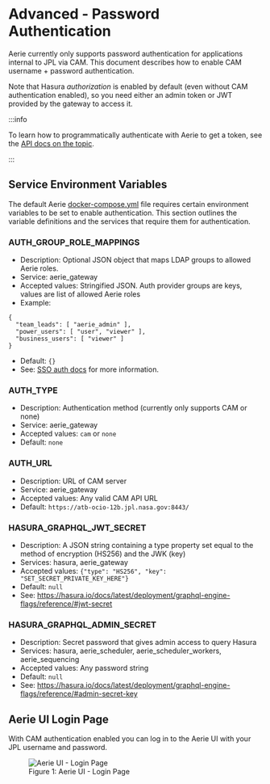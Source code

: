 
# Advanced - Password Authentication

Aerie currently only supports password authentication for applications internal to JPL via CAM. This document describes how to enable CAM username + password authentication.

Note that Hasura _authorization_ is enabled by default (even without CAM authentication enabled), so you need either an admin token or JWT provided by the gateway to access it.

:::info

To learn how to programmatically authenticate with Aerie to get a token, see the [API docs on the topic](../../api/introduction/#authentication).

:::

## Service Environment Variables

The default Aerie [docker-compose.yml](https://github.com/NASA-AMMOS/aerie/blob/develop/deployment/docker-compose.yml) file requires certain environment variables to be set to enable authentication. This section outlines the variable definitions and the services that require them for authentication.

### AUTH_GROUP_ROLE_MAPPINGS
- Description: Optional JSON object that maps LDAP groups to allowed Aerie roles.
- Service: aerie_gateway
- Accepted values: Stringified JSON. Auth provider groups are keys, values are list of allowed Aerie roles
- Example:
```
{
  "team_leads": [ "aerie_admin" ],
  "power_users": [ "user", "viewer" ],
  "business_users": [ "viewer" ]
}
```
- Default: `{}`
- See: [SSO auth docs](../advanced-sso#mapping-auth-provider-groups-to-aerie-roles) for more information.

### AUTH_TYPE

- Description: Authentication method (currently only supports CAM or none)
- Service: aerie_gateway
- Accepted values: `cam` or `none`
- Default: `none`

### AUTH_URL

- Description: URL of CAM server
- Service: aerie_gateway
- Accepted values: Any valid CAM API URL
- Default: `https://atb-ocio-12b.jpl.nasa.gov:8443/`

### HASURA_GRAPHQL_JWT_SECRET

- Description: A JSON string containing a type property set equal to the method of encryption (HS256) and the JWK (key)
- Services: hasura, aerie_gateway
- Accepted values: `{"type": "HS256", "key": "SET_SECRET_PRIVATE_KEY_HERE"}`
- Default: `null`
- See: https://hasura.io/docs/latest/deployment/graphql-engine-flags/reference/#jwt-secret

### HASURA_GRAPHQL_ADMIN_SECRET

- Description: Secret password that gives admin access to query Hasura
- Services: hasura, aerie_scheduler, aerie_scheduler_workers, aerie_sequencing
- Accepted values: Any password string
- Default: `null`
- See: https://hasura.io/docs/latest/deployment/graphql-engine-flags/reference/#admin-secret-key

## Aerie UI Login Page

With CAM authentication enabled you can log in to the Aerie UI with your JPL username and password.

<figure>
  <img alt="Aerie UI - Login Page" src={uiLoginPage} />
  <figcaption>Figure 1: Aerie UI - Login Page</figcaption>
</figure>
